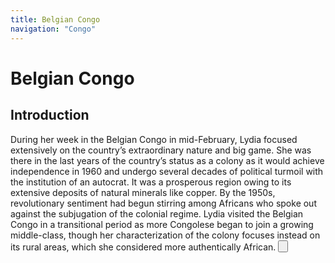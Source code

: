 ```yaml
---
title: Belgian Congo
navigation: "Congo"
---
```

 
# Belgian Congo
  
## Introduction
During her week in the Belgian Congo in mid-February, Lydia focused extensively on the country’s extraordinary nature and big game. She was there in the last years of the country’s status as a colony as it would achieve independence in 1960 and undergo several decades of political turmoil with the institution of an autocrat. It was a prosperous region owing to its extensive deposits of natural minerals like copper. By the 1950s, revolutionary sentiment had begun stirring among Africans who spoke out against the subjugation of the colonial regime. Lydia visited the Belgian Congo in a transitional period as more Congolese began to join a growing middle-class, though her characterization of the colony focuses instead on its rural areas, which she considered more authentically African. 
 <Button children="View Artists" href="/Congo/contemporary_artists" buttonType="primary" />